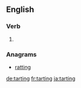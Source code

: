 ==English==

===Verb===
{{head|en|present participle}}

# {{present participle of|tart|lang=en|nocat=1}}

===Anagrams===
* [[ratting#English|ratting]]

[[de:tarting]]
[[fr:tarting]]
[[ja:tarting]]